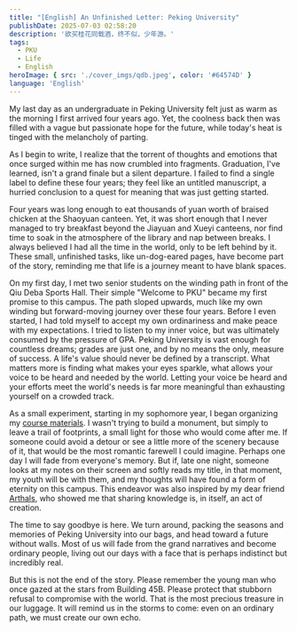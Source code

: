 ```yaml
---
title: "[English] An Unfinished Letter: Peking University"
publishDate: 2025-07-03 02:58:20
description: '欲买桂花同载酒，终不似，少年游。'
tags:
  - PKU
  - Life
  - English
heroImage: { src: './cover_imgs/qdb.jpeg', color: '#64574D' }
language: 'English'
---
```


My last day as an undergraduate in Peking University felt just as warm as the morning I first arrived four years ago. Yet, the coolness back then was filled with a vague but passionate hope for the future, while today's heat is tinged with the melancholy of parting.

As I begin to write, I realize that the torrent of thoughts and emotions that once surged within me has now crumbled into fragments. Graduation, I've learned, isn't a grand finale but a silent departure. I failed to find a single label to define these four years; they feel like an untitled manuscript, a hurried conclusion to a quest for meaning that was just getting started.

Four years was long enough to eat thousands of yuan worth of braised chicken at the Shaoyuan canteen. Yet, it was short enough that I never managed to try breakfast beyond the Jiayuan and Xueyi canteens, nor find time to soak in the atmosphere of the library and nap between breaks. I always believed I had all the time in the world, only to be left behind by it. These small, unfinished tasks, like un-dog-eared pages, have become part of the story, reminding me that life is a journey meant to have blank spaces.

On my first day, I met two senior students on the winding path in front of the Qiu Deba Sports Hall. Their simple "Welcome to PKU" became my first promise to this campus. The path sloped upwards, much like my own winding but forward-moving journey over these four years. Before I even started, I had told myself to accept my own ordinariness and make peace with my expectations. I tried to listen to my inner voice, but was ultimately consumed by the pressure of GPA. Peking University is vast enough for countless dreams; grades are just one, and by no means the only, measure of success. A life's value should never be defined by a transcript. What matters more is finding what makes your eyes sparkle, what allows your voice to be heard and needed by the world. Letting your voice be heard and your efforts meet the world's needs is far more meaningful than exhausting yourself on a crowded track.

As a small experiment, starting in my sophomore year, I began organizing my [course materials](https://www.lyt0112.com/blog/course_review-zh). I wasn't trying to build a monument, but simply to leave a trail of footprints, a small light for those who would come after me. If someone could avoid a detour or see a little more of the scenery because of it, that would be the most romantic farewell I could imagine. Perhaps one day I will fade from everyone's memory. But if, late one night, someone looks at my notes on their screen and softly reads my title, in that moment, my youth will be with them, and my thoughts will have found a form of eternity on this campus. This endeavor was also inspired by my dear friend [Arthals](https://arthals.ink), who showed me that sharing knowledge is, in itself, an act of creation.

The time to say goodbye is here. We turn around, packing the seasons and memories of Peking University into our bags, and head toward a future without walls. Most of us will fade from the grand narratives and become ordinary people, living out our days with a face that is perhaps indistinct but incredibly real.

But this is not the end of the story. Please remember the young man who once gazed at the stars from Building 45B. Please protect that stubborn refusal to compromise with the world. That is the most precious treasure in our luggage. It will remind us in the storms to come: even on an ordinary path, we must create our own echo.

